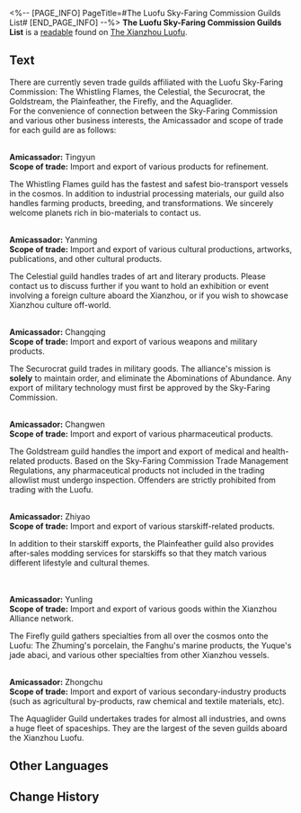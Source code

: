 <%-- [PAGE_INFO]
PageTitle=#The Luofu Sky-Faring Commission Guilds List#
[END_PAGE_INFO] --%>
{{Readable Infobox
|id           = 177
|partIds      = 190386
|title        = 
|image        = Item The Xianzhou Luofu Readable.png
|world        = The Xianzhou Luofu
|parts        = 1
|author       = <!--to be added-->
|description  = A catalog of trades from the Sky-Faring Commission, recording operations of the guilds aboard the Luofu.
|part1        = The Luofu Sky-Faring Commission Guilds List
|source1      = {{cx|Source missing}}
|characters   = 
|factions     = 
}}
'''The Luofu Sky-Faring Commission Guilds List''' is a [[readable]] found on [[The Xianzhou Luofu]].
<!--
==Location==
{{Map Embed|<map name>|<marker id>}}
-->
==Text==
There are currently seven trade guilds affiliated with the Luofu Sky-Faring Commission: The Whistling Flames, the Celestial, the Securocrat, the Goldstream, the Plainfeather, the Firefly, and the Aquaglider.<br />For the convenience of connection between the Sky-Faring Commission and various other business interests, the Amicassador and scope of trade for each guild are as follows:

{{Size|36|The Whistling Flames Guild}}<br />'''Amicassador:''' Tingyun<br />'''Scope of trade:''' Import and export of various products for refinement.

The Whistling Flames guild has the fastest and safest bio-transport vessels in the cosmos. In addition to industrial processing materials, our guild also handles farming products, breeding, and transformations. We sincerely welcome planets rich in bio-materials to contact us.

{{Size|36|The Celestial Guild}}<br />'''Amicassador:''' Yanming<br />'''Scope of trade:''' Import and export of various cultural productions, artworks, publications, and other cultural products.

The Celestial guild handles trades of art and literary products. Please contact us to discuss further if you want to hold an exhibition or event involving a foreign culture aboard the Xianzhou, or if you wish to showcase Xianzhou culture off-world.

{{Size|36|The Securocrat Guild}}<br />'''Amicassador:''' Changqing<br />'''Scope of trade:''' Import and export of various weapons and military products.

The Securocrat guild trades in military goods. The alliance's mission is '''solely''' to maintain order, and eliminate the Abominations of Abundance. Any export of military technology must first be approved by the Sky-Faring Commission.

{{Size|36|The Goldstream Guild}}<br />'''Amicassador:''' Changwen<br />'''Scope of trade:''' Import and export of various pharmaceutical products.

The Goldstream guild handles the import and export of medical and health-related products. Based on the Sky-Faring Commission Trade Management Regulations, any pharmaceutical products not included in the trading allowlist must undergo inspection. Offenders are strictly prohibited from trading with the Luofu.

{{Size|36|The Plainfeather Guild}}<br />'''Amicassador:''' Zhiyao<br />'''Scope of trade:''' Import and export of various starskiff-related products.

In addition to their starskiff exports, the Plainfeather guild also provides after-sales modding services for starskiffs so that they match various different lifestyle and cultural themes.

<br />{{Size|36|The Firefly Guild}}<br />'''Amicassador:''' Yunling<br />'''Scope of trade:''' Import and export of various goods within the Xianzhou Alliance network.

The Firefly guild gathers specialties from all over the cosmos onto the Luofu: The Zhuming's porcelain, the Fanghu's marine products, the Yuque's jade abaci, and various other specialties from other Xianzhou vessels.

{{Size|36|The Aquaglider Guild}}<br />'''Amicassador:''' Zhongchu<br />'''Scope of trade:''' Import and export of various secondary-industry products (such as agricultural by-products, raw chemical and textile materials, etc).

The Aquaglider Guild undertakes trades for almost all industries, and owns a huge fleet of spaceships. They are the largest of the seven guilds aboard the Xianzhou Luofu.

<!--
==Trivia==
* 
-->
==Other Languages==
{{Other Languages
|en   = The Luofu Sky-Faring Commission Guilds List
|zhs  = 罗浮天舶司商会名录
|zht  = 羅浮天舶司商會名錄
|ja   = 羅浮天舶司商会名簿
|ko   = 나부 천박사 상회 명부
|es   = Lista de gremios de la Comisión del Transporte Celeste del Luofu
|fr   = Liste des guildes de la Commission du ciel du Luofu
|ru   = Список гильдий Комиссии по полётам Лофу
|th   = รายชื่อสมาคมการค้าของ Sky-Faring Commission แห่ง Luofu
|vi   = Danh Sách Thương Hội Sở Thiên Bách Luofu
|de   = Gildenliste der Himmelreisekommission von Luofu
|id   = Direktori Serikat Dagang Sky-Faring Commission Luofu
|pt   = Lista de Guildas da Comissão de Exploração do Céu do Luofu
}}

==Change History==
{{Change History|1.0}}